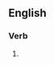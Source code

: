 ==English==

===Verb===
{{head|en|verb form}}

# {{present participle of|reverberate|lang=en|nocat=1}}